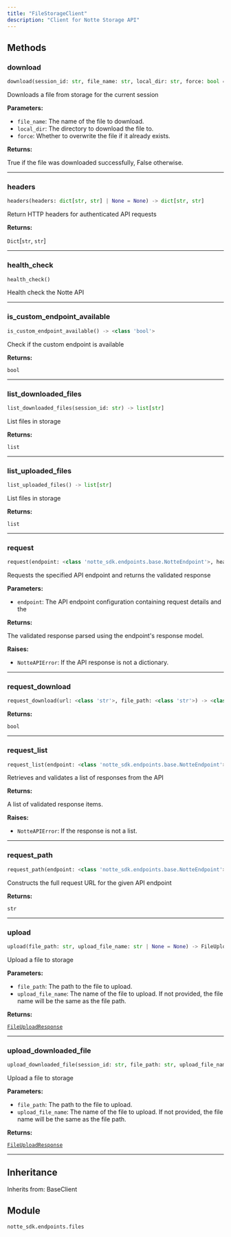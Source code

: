 ```yaml
---
title: "FileStorageClient"
description: "Client for Notte Storage API"
---
```




## Methods

### download

```python
download(session_id: str, file_name: str, local_dir: str, force: bool = False) -> bool
```

Downloads a file from storage for the current session

**Parameters:**

- `file_name`: The name of the file to download.
- `local_dir`: The directory to download the file to.
- `force`: Whether to overwrite the file if it already exists.

**Returns:**

True if the file was downloaded successfully, False otherwise.

---

### headers

```python
headers(headers: dict[str, str] | None = None) -> dict[str, str]
```

Return HTTP headers for authenticated API requests

**Returns:**

`Dict`[`str`, `str`]

---

### health_check

```python
health_check()
```

Health check the Notte API

---

### is_custom_endpoint_available

```python
is_custom_endpoint_available() -> <class 'bool'>
```

Check if the custom endpoint is available

**Returns:**

`bool`

---

### list_downloaded_files

```python
list_downloaded_files(session_id: str) -> list[str]
```

List files in storage

**Returns:**

`list`

---

### list_uploaded_files

```python
list_uploaded_files() -> list[str]
```

List files in storage

**Returns:**

`list`

---

### request

```python
request(endpoint: <class 'notte_sdk.endpoints.base.NotteEndpoint'>, headers: dict[str, str] | None = None, timeout: int | None = None) -> +TResponse
```

Requests the specified API endpoint and returns the validated response

**Parameters:**

- `endpoint`: The API endpoint configuration containing request details and the

**Returns:**

The validated response parsed using the endpoint's response model.

**Raises:**

- `NotteAPIError`: If the API response is not a dictionary.

---

### request_download

```python
request_download(url: <class 'str'>, file_path: <class 'str'>) -> <class 'bool'>
```

**Returns:**

`bool`

---

### request_list

```python
request_list(endpoint: <class 'notte_sdk.endpoints.base.NotteEndpoint'>) -> collections.abc.Sequence[+TResponse]
```

Retrieves and validates a list of responses from the API

**Returns:**

A list of validated response items.

**Raises:**

- `NotteAPIError`: If the response is not a list.

---

### request_path

```python
request_path(endpoint: <class 'notte_sdk.endpoints.base.NotteEndpoint'>) -> <class 'str'>
```

Constructs the full request URL for the given API endpoint

**Returns:**

`str`

---

### upload

```python
upload(file_path: str, upload_file_name: str | None = None) -> FileUploadResponse
```

Upload a file to storage

**Parameters:**

- `file_path`: The path to the file to upload.
- `upload_file_name`: The name of the file to upload. If not provided, the file name will be the same as the file path.

**Returns:**

[`FileUploadResponse`](/sdk-reference/misc/fileuploadresponse)

---

### upload_downloaded_file

```python
upload_downloaded_file(session_id: str, file_path: str, upload_file_name: str | None = None) -> FileUploadResponse
```

Upload a file to storage

**Parameters:**

- `file_path`: The path to the file to upload.
- `upload_file_name`: The name of the file to upload. If not provided, the file name will be the same as the file path.

**Returns:**

[`FileUploadResponse`](/sdk-reference/misc/fileuploadresponse)

---


## Inheritance

Inherits from: BaseClient


## Module

`notte_sdk.endpoints.files`

